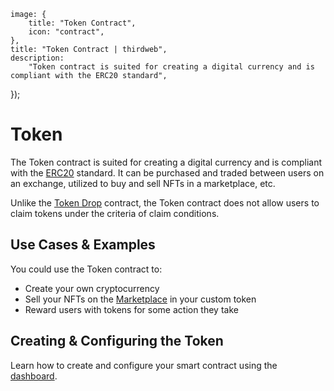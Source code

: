 
	image: {
		title: "Token Contract",
		icon: "contract",
	},
	title: "Token Contract | thirdweb",
	description:
		"Token contract is suited for creating a digital currency and is compliant with the ERC20 standard",
});

# Token

The Token contract is suited for creating a digital currency and is compliant with the [ERC20](https://eips.ethereum.org/EIPS/eip-20) standard.
It can be purchased and traded between users on an exchange, utilized to buy and sell NFTs in a marketplace, etc.

Unlike the [Token Drop](/contracts/explore/pre-built-contracts/token-drop) contract, the Token contract does not allow users to claim tokens under the
criteria of claim conditions.

## Use Cases & Examples

You could use the Token contract to:

- Create your own cryptocurrency
- Sell your NFTs on the [Marketplace](/contracts/explore/pre-built-contracts/marketplace) in your custom token
- Reward users with tokens for some action they take

## Creating & Configuring the Token

Learn how to create and configure your smart contract using the [dashboard](https://thirdweb.com/team).
